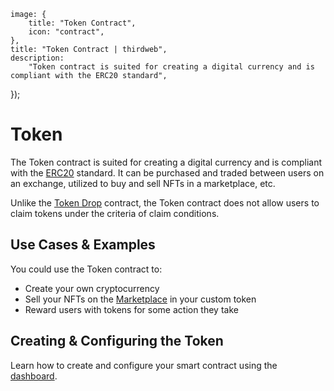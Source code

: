 
	image: {
		title: "Token Contract",
		icon: "contract",
	},
	title: "Token Contract | thirdweb",
	description:
		"Token contract is suited for creating a digital currency and is compliant with the ERC20 standard",
});

# Token

The Token contract is suited for creating a digital currency and is compliant with the [ERC20](https://eips.ethereum.org/EIPS/eip-20) standard.
It can be purchased and traded between users on an exchange, utilized to buy and sell NFTs in a marketplace, etc.

Unlike the [Token Drop](/contracts/explore/pre-built-contracts/token-drop) contract, the Token contract does not allow users to claim tokens under the
criteria of claim conditions.

## Use Cases & Examples

You could use the Token contract to:

- Create your own cryptocurrency
- Sell your NFTs on the [Marketplace](/contracts/explore/pre-built-contracts/marketplace) in your custom token
- Reward users with tokens for some action they take

## Creating & Configuring the Token

Learn how to create and configure your smart contract using the [dashboard](https://thirdweb.com/team).
